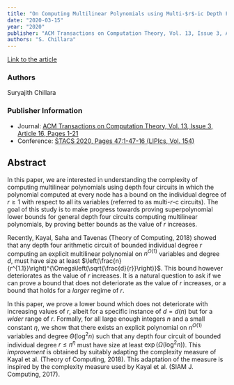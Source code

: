 ```yaml
---
title: "On Computing Multilinear Polynomials using Multi-$r$-ic Depth Four Circuits"
date: "2020-03-15"
year: "2020"
publisher: "ACM Transactions on Computation Theory, Vol. 13, Issue 3, Article 16, Pages 1-21; Preliminary version: STACS 2020, Pages 47:1-47-16 (LIPIcs, Vol. 154)"
authors: "S. Chillara"
---
```


[Link to the article](/storage/papers/gen-ml-mkic-d4.pdf)

### Authors
Suryajith Chillara

### Publisher Information

- Journal: [ACM Transactions on Computation Theory, Vol. 13, Issue 3, Article 16, Pages 1-21](https://dl.acm.org/doi/10.1145/3460952)
- Conference: [STACS 2020, Pages 47:1-47-16 (LIPIcs, Vol. 154)](https://drops.dagstuhl.de/opus/frontdoor.php?source_opus=11908)

## Abstract
In this paper, we are interested in understanding the complexity of computing multilinear polynomials using depth four circuits in which the polynomial computed at every node has a bound on the individual degree of $r \geq 1$ with respect to all its variables (referred to as multi-$r$-c circuits). The goal of this study is to make progress towards proving superpolynomial lower bounds for general depth four circuits computing multilinear polynomials, by proving better bounds as the value of $r$ increases.

Recently, Kayal, Saha and Tavenas (Theory of Computing, 2018) showed that any depth four arithmetic circuit of bounded individual degree $r$ computing an explicit multilinear polynomial on $n^{O(1)}$ variables and degree $d$, must have size at least $\left(\frac{n}{r^{1.1}}\right)^{\Omega\left(\sqrt{\frac{d}{r}}\right)}$. This bound however deteriorates as the value of $r$ increases. It is a natural question to ask if we can prove a bound that does not deteriorate as the value of $r$ increases, or a bound that holds for a *larger* regime of $r$.

In this paper, we prove a lower bound which does not deteriorate with increasing values of $r$, albeit for a specific instance of $d = d(n)$ but for a *wider* range of $r$. Formally, for all large enough integers $n$ and a small constant $\eta$, we show that there exists an explicit polynomial on $n^{O(1)}$ variables and degree $\Theta(\log^2 n)$ such that any depth four circuit of bounded individual degree $r\leq n^{\eta}$  must have size at least $\exp\left(\Omega\left(\log^2 n\right)\right)$. This *improvement* is obtained by suitably adapting the complexity measure of Kayal et al. (Theory of Computing, 2018). This adaptation of the measure is inspired by the complexity measure used by Kayal et al. (SIAM J. Computing, 2017).

